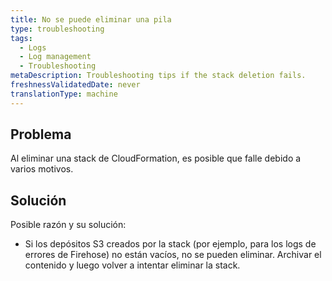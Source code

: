 ```yaml
---
title: No se puede eliminar una pila
type: troubleshooting
tags:
  - Logs
  - Log management
  - Troubleshooting
metaDescription: Troubleshooting tips if the stack deletion fails.
freshnessValidatedDate: never
translationType: machine
---
```


## Problema

Al eliminar una stack de CloudFormation, es posible que falle debido a varios motivos.

## Solución

Posible razón y su solución:

* Si los depósitos S3 creados por la stack (por ejemplo, para los logs de errores de Firehose) no están vacíos, no se pueden eliminar. Archivar el contenido y luego volver a intentar eliminar la stack.